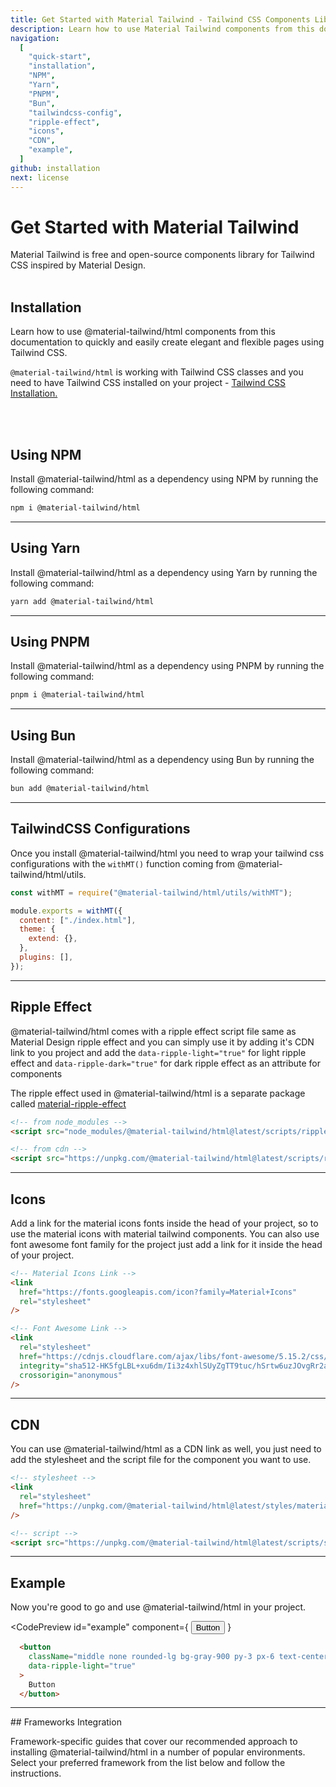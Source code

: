 ```yaml
---
title: Get Started with Material Tailwind - Tailwind CSS Components Library
description: Learn how to use Material Tailwind components from this documentation to quickly and easily create elegant and flexible pages using Tailwind CSS.
navigation:
  [
    "quick-start",
    "installation",
    "NPM",
    "Yarn",
    "PNPM",
    "Bun",
    "tailwindcss-config",
    "ripple-effect",
    "icons",
    "CDN",
    "example",
  ]
github: installation
next: license
---
```


# Get Started with Material Tailwind

<span id="quick-start" className="scroll-mt-48" />
Material Tailwind is free and open-source components library for Tailwind CSS inspired
by Material Design.

<br />
<br />

## Installation

<span id="installation" className="scroll-mt-48" />

Learn how to use @material-tailwind/html components from this documentation to quickly and easily create elegant and flexible pages using Tailwind CSS.

`@material-tailwind/html` is working with Tailwind CSS classes and you need to have Tailwind CSS installed on your project - <a href="https://tailwindcss.com/docs/installation?ref=material-tailwind" target="_blank" className="font-medium hover:text-blue-500 transition-colors">Tailwind CSS Installation.</a>

<br />
<br />

## Using NPM

Install @material-tailwind/html as a dependency using NPM by running the following command:

<span id="NPM" className="scroll-mt-48" />

```bash
npm i @material-tailwind/html
```

---

## Using Yarn

Install @material-tailwind/html as a dependency using Yarn by running the following command:

<span id="Yarn" className="scroll-mt-48" />

```bash
yarn add @material-tailwind/html
```

---

## Using PNPM

Install @material-tailwind/html as a dependency using PNPM by running the following command:

<span id="PNPM" className="scroll-mt-48" />

```bash
pnpm i @material-tailwind/html
```

---

## Using Bun

Install @material-tailwind/html as a dependency using Bun by running the following command:

<span id="Bun" className="scroll-mt-48" />

```bash
bun add @material-tailwind/html
```

---

## TailwindCSS Configurations

<span id="tailwindcss-config" className="scroll-mt-48" />

Once you install @material-tailwind/html you need to wrap your tailwind css configurations with the <Code>withMT()</Code> function coming from @material-tailwind/html/utils.

```js {1, 3, 9}
const withMT = require("@material-tailwind/html/utils/withMT");

module.exports = withMT({
  content: ["./index.html"],
  theme: {
    extend: {},
  },
  plugins: [],
});
```

---

## Ripple Effect

<span id="ripple-effect" className="scroll-mt-48" />

@material-tailwind/html comes with a ripple effect script file same as Material Design ripple effect and you can simply use it by adding it's CDN link to you project and add the <Code>data-ripple-light="true"</Code> for light ripple effect and <Code>data-ripple-dark="true"</Code> for dark ripple effect as an attribute for components

The ripple effect used in @material-tailwind/html is a separate package called <a href="https://www.npmjs.com/package/material-ripple-effects?ref=material-tailwind" target="_blank" className="font-medium hover:text-blue-500 transition-colors">material-ripple-effect</a>

```html
<!-- from node_modules -->
<script src="node_modules/@material-tailwind/html@latest/scripts/ripple.js"></script>

<!-- from cdn -->
<script src="https://unpkg.com/@material-tailwind/html@latest/scripts/ripple.js"></script>
```

---

## Icons

<span id="icons" className="scroll-mt-48" />

Add a link for the material icons fonts inside the head of your project, so to use the material icons with material tailwind components. You can also use font awesome font family for the project just add a link for it inside the head of your project.

```html
<!-- Material Icons Link -->
<link
  href="https://fonts.googleapis.com/icon?family=Material+Icons"
  rel="stylesheet"
/>

<!-- Font Awesome Link -->
<link
  rel="stylesheet"
  href="https://cdnjs.cloudflare.com/ajax/libs/font-awesome/5.15.2/css/all.min.css"
  integrity="sha512-HK5fgLBL+xu6dm/Ii3z4xhlSUyZgTT9tuc/hSrtw6uzJOvgRr2a9jyxxT1ely+B+xFAmJKVSTbpM/CuL7qxO8w=="
  crossorigin="anonymous"
/>
```

---

## CDN

<span id="CDN" className="scroll-mt-48" />

You can use @material-tailwind/html as a CDN link as well, you just need to add the stylesheet and the script file for the component you want to use.

```html
<!-- stylesheet -->
<link
  rel="stylesheet"
  href="https://unpkg.com/@material-tailwind/html@latest/styles/material-tailwind.css"
/>

<!-- script -->
<script src="https://unpkg.com/@material-tailwind/html@latest/scripts/script-name.js"></script>
```

---

## Example

Now you're good to go and use @material-tailwind/html in your project.

<CodePreview
  id="example"
  component={
    <button
      className="middle none rounded-lg bg-gray-900 py-3 px-6 text-center align-middle font-sans text-xs font-bold uppercase text-white shadow-md shadow-gray-900/10 transition-all hover:shadow-lg hover:shadow-gray-900/20 focus:opacity-[0.85] focus:shadow-none active:opacity-[0.85] active:shadow-none disabled:pointer-events-none disabled:opacity-50 disabled:shadow-none"
      type="button"
      data-ripple-light="true"
    >
      Button
    </button>
  }
>
```html
  <button
    className="middle none rounded-lg bg-gray-900 py-3 px-6 text-center align-middle font-sans text-xs font-bold uppercase text-white shadow-md shadow-gray-900/10 transition-all hover:shadow-lg hover:shadow-gray-900/20 focus:opacity-[0.85] focus:shadow-none active:opacity-[0.85] active:shadow-none disabled:pointer-events-none disabled:opacity-50 disabled:shadow-none"
    data-ripple-light="true"
  >
    Button
  </button>
```
</CodePreview>

---

<DocsTitle href="frameworks-integration">
## Frameworks Integration
</DocsTitle>

Framework-specific guides that cover our recommended approach to installing @material-tailwind/html in a number of popular environments. Select your preferred framework from the list below and follow the instructions.

<div
  className="mt-8 grid grid-cols-2 gap-6 md:grid-cols-4"
  id="frameworks-integration"
>
  <Tooltip content="React" placement="bottom" offset={-13}>
    <FrameworkCard route="/docs/html/guide/react-vite" center>
      <span className="my-6 grid h-24 w-24 place-items-center">
        <FrameworkIcons.ReactLogo />
      </span>
    </FrameworkCard>
  </Tooltip>
  <Tooltip content="Next.js" placement="bottom" offset={-13}>
    <FrameworkCard route="/docs/html/guide/next" center>
      <span className="my-6 grid h-24 w-24 place-items-center">
        <FrameworkIcons.NextLogo />
      </span>
    </FrameworkCard>
  </Tooltip>
  <Tooltip content="Vue.js" placement="bottom" offset={-13}>
    <FrameworkCard route="/docs/html/guide/vue-vite" center>
      <span className="my-6 grid h-24 w-24 place-items-center">
        <FrameworkIcons.VueLogo />
      </span>
    </FrameworkCard>
  </Tooltip>
  <Tooltip content="Nuxt.js" placement="bottom" offset={-13}>
    <FrameworkCard route="/docs/html/guide/nuxt" center>
      <span className="my-6 grid h-24 w-24 place-items-center">
        <FrameworkIcons.NuxtLogo />
      </span>
    </FrameworkCard>
  </Tooltip>
  <Tooltip content="Svelte" placement="bottom" offset={-13}>
    <FrameworkCard route="/docs/html/guide/svelte" center>
      <span className="my-6 grid h-24 w-24 place-items-center">
        <FrameworkIcons.SvelteLogo />
      </span>
    </FrameworkCard>
  </Tooltip>
  <Tooltip content="Laravel" placement="bottom" offset={-13}>
    <FrameworkCard route="/docs/html/guide/laravel" center>
      <span className="my-6 grid h-24 w-24 place-items-center">
        <FrameworkIcons.LaravelLogo />
      </span>
    </FrameworkCard>
  </Tooltip>
  <Tooltip content="Angular" placement="bottom" offset={-13}>
    <FrameworkCard route="/docs/html/guide/angular" center>
      <span className="my-6 grid h-24 w-24 place-items-center">
        <FrameworkIcons.AngularLogo />
      </span>
    </FrameworkCard>
  </Tooltip>
  <Tooltip content="Remix" placement="bottom" offset={-13}>
    <FrameworkCard route="/docs/html/guide/remix" center>
      <span className="my-6 grid h-24 w-24 place-items-center">
        <FrameworkIcons.RemixLogo />
      </span>
    </FrameworkCard>
  </Tooltip>
  <Tooltip content="Meteor.js" placement="bottom" offset={-13}>
    <FrameworkCard route="/docs/html/guide/meteor" center>
      <span className="my-6 grid h-24 w-24 place-items-center">
        <FrameworkIcons.MeteorLogo />
      </span>
    </FrameworkCard>
  </Tooltip>
  <Tooltip content="Gatsby" placement="bottom" offset={-13}>
    <FrameworkCard route="/docs/html/guide/gatsby" center>
      <span className="my-6 grid h-24 w-24 place-items-center">
        <FrameworkIcons.GatsbyLogo />
      </span>
    </FrameworkCard>
  </Tooltip>
  <Tooltip content="Solid.js" placement="bottom" offset={-13}>
    <FrameworkCard route="/docs/html/guide/solid" center>
      <span className="my-6 grid h-24 w-24 place-items-center">
        <FrameworkIcons.SolidLogo />
      </span>
    </FrameworkCard>
  </Tooltip>
  <Tooltip content="Qwik" placement="bottom" offset={-13}>
    <FrameworkCard route="/docs/html/guide/qwik" center>
      <span className="my-6 grid h-24 w-24 place-items-center">
        <FrameworkIcons.QwikLogo />
      </span>
    </FrameworkCard>
  </Tooltip>
  <Tooltip content="Symfony" placement="bottom" offset={-13}>
    <FrameworkCard route="/docs/html/guide/symfony" center>
      <span className="my-6 grid h-24 w-24 place-items-center">
        <FrameworkIcons.SymfonyLogo />
      </span>
    </FrameworkCard>
  </Tooltip>
  <Tooltip content="Phoenix" placement="bottom" offset={-13}>
    <FrameworkCard route="/docs/html/guide/phoenix" center>
      <span className="my-6 grid h-24 w-24 place-items-center">
        <FrameworkIcons.PhoenixLogo />
      </span>
    </FrameworkCard>
  </Tooltip>
  <Tooltip content="Django" placement="bottom" offset={-13}>
    <FrameworkCard route="/docs/html/guide/django" center>
      <span className="my-6 grid h-24 w-24 place-items-center">
        <FrameworkIcons.DjangoLogo />
      </span>
    </FrameworkCard>
  </Tooltip>
  <Tooltip content="Flask" placement="bottom" offset={-13}>
    <FrameworkCard route="/docs/html/guide/flask" center>
      <span className="my-6 grid h-24 w-24 place-items-center">
        <FrameworkIcons.FlaskLogo />
      </span>
    </FrameworkCard>
  </Tooltip>
</div>
